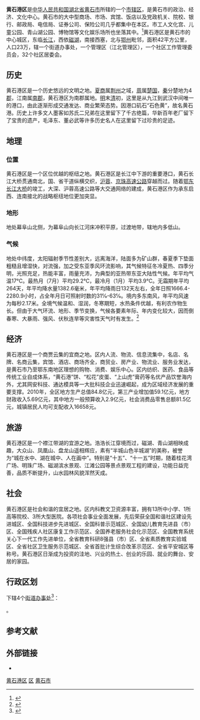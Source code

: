 {{Pathnav|中华人民共和国|黄石市}}
{{Infobox China County
|county  = 黄石港区
|Photo = 
|Photoname = 
|map = 
|map size = 
|Belong = [[湖北省|湖北省]][[黄石市|黄石市]]
|Types= [[市辖区|市辖区]]
|founded = 
|admincode = 435000
|seat = 磁湖路180号
|officerTitle = 
|officer =
|division =
|town = 
|township = 3
|subdistrict = 
|post code = 435000
|phone code = 714
|coordinate = 
|area = 42.4
|area land =  
|area water =  
|census yr = 
|pop = 22万
|density = 
|GDP = 
|web = http://www.huangshigang.gov.cn/
}}

'''黄石港区'''是[[中华人民共和国|中华人民共和国]][[湖北省|湖北省]][[黄石市|黄石市]]所辖的一个[[市辖区|市辖区]]，是黄石市的政治、经济、文化中心。黄石市的大中型商场、市场、宾馆、饭店以及党政机关、院校、银行、邮政局、电信局、证券公司、保险公司几乎都集中在本区。市工人文化宫、儿童公园、青山湖公园、博物馆等文化娱乐场所也坐落其中。<ref>{{Cite web|title=黄石港区人民政府-走进黄石港|url=http://www.hsgshow.com|archiveurl=https://web.archive.org/web/20160429025705/http://www.hsgshow.com/|archivedate=2016-04-29|dead-url=yes|accessdate=2018-05-14}}</ref>黄石港区是黄石市的中心城区，东临[[长江|长江]]，西依[[磁湖|磁湖]]，南接西塞，北与[[鄂州市|鄂州]]毗邻，面积42平方公里，人口23万，辖一个街道办事处，一个管理区（江北管理区），一个社区工作管理委员会，32个社区居委会。

== 历史 ==
黄石港区是一个历史悠远的文明之地。[[夏朝|夏]][[商朝|商]]属[[荆州_(古代)|荆州]]之域，[[周朝|周]]属[[楚国|楚国]]，[[秦朝|秦]]分楚地为4[[郡|郡]]，江南属[[南郡|南郡]]，黄石港区为南郡属地。[[明朝|明]]末[[清朝|清]]初，这里是从九江到武汉中间唯一的港口，由此逐渐形成交通发达、商业繁荣态势。因港口矶石“石色黄”，故名黄石港。历史上许多文人墨客如苏氏二兄弟在这里留下了千古绝篇，华新百年老厂留下了宝贵的遗产，毛泽东、董必武等许多历史名人在这里留下过珍贵的足迹。

== 地理 ==

=== 位置 ===
黄石港区是一个区位优越的枢纽之地。黄石港区是长江中下游的重要港口，黄石长江大桥贯通南北，国、省干道纵横交织，[[沪蓉高速公路|沪蓉]]、[[京珠高速公路|京珠高速公路]]穿越而过。随着[[鄂东长江大桥|鄂东长江大桥]]的竣工，大深、沪蓉高速公路等大交通网络的建成，黄石港区作为承东启西、连南接北的战略枢纽地位更加突显。
=== 地形 ===
地处幕阜山北侧，为幕阜山向长江河床冲积平原，过渡地带，辖地内多低山。
=== 气候 ===
地处中纬度，太阳辐射季节性差别大，远离海洋，陆面多为矿山群，春夏季下垫面粗糙且增湿快，对流强，加之受东亚季风环流影响，其气候特征冬冷夏热、四季分明，光照充足，热能丰富，雨量充沛，为典型的亚热带东亚大陆性气候。年平均气温17℃。最热月（7月）平均29.2℃，最冷月（1月）平均3.9℃。无霜期年平均264天，年平均降水量1382.6毫米，年平均降雨日132天左右，全年日照1666.4-2280.9小时，占全年月日可照射时数的31℅-63℅。境内多东南风，年平均风速为每秒2.17米。全境气候温和、湿润，冬寒期短，水热条件优越，有利农作物生长。但由于大气环流、地形、季节变换，气候各要素年际、年内变化较大，因而倒春寒、大暴雨、强风、伏秋连旱等灾害性天气时有发生。<ref>{{Cite web|title=黄石港区人民政府网站|url=http://www.huangshigang.gov.cn|accessdate=2020-10-13|archive-date=2020-09-28|archive-url=https://web.archive.org/web/20200928033032/http://www.huangshigang.gov.cn/|dead-url=no}}</ref>
== 经济 ==
黄石港区是一个商贾云集的宜商之地。区内人流、物流、信息流集中，名店、名牌、名商云集，宾馆、酒店、商场齐全，商贸业、房产业、物流业、服务业发达，是黄石市乃至鄂东南地区理想的购物、消费、娱乐中心。区内纺织、医药、食品等传统工业自成体系，“黄石港”饼、“松花”皮蛋、“上山虎”膏药等名优产品饮誉海内外，尤其网安科技、通达模具等一大批科技企业迅速崛起，成为区域经济发展的重要支撑。2010年，全区地方生产总值84.8亿元，第三产业增加值59.1亿元，地方财政收入5.69亿元，其中地方一般预算收入2.9亿元，社会消费品零售总额81.5亿元，城镇居民人均可支配收入16658元。

== 旅游 ==
黄石港区是一个襟江带湖的宜游之地。浩浩长江穿境而过，磁湖、青山湖相映成趣，大众山、凤凰山、盘龙山遥相辉应，素有“半城山色半城湖”的美称，被誉为“城在水中、湖在城中、人在画中”。特别是“十五”、“十一五”时期，随着桂花湾广场、明珠广场、磁湖滨水景观、江滩公园等景点景观工程的建设，功能日益完善，品质不断提升，山水园林风貌浑然天成。

== 社会 ==
黄石港区是社会和谐的宜居之地。区内科教文卫资源丰富，拥有13所中小学、1所高等院校、3所大型医院。各项社会事业全面发展，先后荣获全国和谐社区建设先进城区、全国科技进步先进城区、全国科普示范城区、全国幼儿教育先进县（市）区、全国残疾人社区康复工作示范区、全国养老服务社会化示范区、全国教育系统关心下一代工作先进单位，全省教育科研8强县（市）区、全省素质教育实验城区、全省社区卫生服务示范城区、全省首批计生综合改革示范区、全省平安城区等称号。黄石港区日渐成为投资的洼地、兴业的热土、创业的乐园、就业的舞台、安居的家园。

== 行政区划 ==
{{PAGENAMEBASE}}下辖4个[[街道办事处|街道办事处]]<ref>{{PRC admin/ref sgc|42/02/02}}</ref>：

{{PRC admin/children|42/02/02}}。

== 参考文献 ==
{{reflist}}

== 外部链接 ==
* {{Official website|http://www.huangshigang.gov.cn/|name=黄石市黄石港区人民政府}}

{{黄石港区行政区划}}
{{黄石市行政区划}}
{{湖北行政区划}}
{{武汉城市圈}}

[[Category:黄石港区|]]
[[Category:黄石区县市|区]]
[[Category:湖北市辖区|黄石市]]